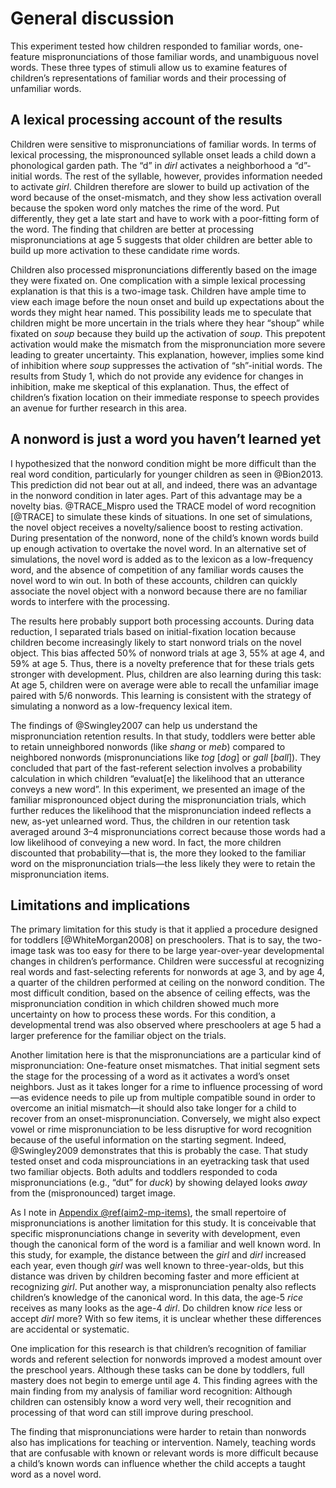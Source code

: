 General discussion {#aim2-discussion}
=======================================================================

This experiment tested how children responded to familiar words,
one-feature mispronunciations of those familiar words, and unambiguous
novel words. These three types of stimuli allow us to examine features
of children's representations of familiar words and their processing of
unfamiliar words.


A lexical processing account of the results
------------------------------------------------------------------------

Children were sensitive to mispronunciations of familiar words. In terms
of lexical processing, the mispronounced syllable onset leads a child
down a phonological garden path. The "d" in *dirl* activates a
neighborhood a "d"-initial words. The rest of the syllable, however,
provides information needed to activate *girl*. Children therefore are
slower to build up activation of the word because of the onset-mismatch,
and they show less activation overall because the spoken word only
matches the rime of the word. Put differently, they get a late start and
have to work with a poor-fitting form of the word. The finding that
children are better at processing mispronunciations at age 5 suggests
that older children are better able to build up more activation to these
candidate rime words.

Children also processed mispronunciations differently based on the image
they were fixated on. One complication with a simple lexical processing
explanation is that this is a two-image task. Children have ample
time to view each image before the noun onset and build up 
expectations about the words they might hear named. This possibility
leads me to speculate that children might be more uncertain in the
trials where they hear "shoup" while fixated on *soup* because they
build up the activation of *soup*. This prepotent activation would make
the mismatch from the mispronunciation more severe leading to greater
uncertainty. This explanation, however, implies some kind of inhibition
where *soup* suppresses the activation of "sh"-initial words. The
results from Study 1, which do not provide any evidence for changes
in inhibition, make me skeptical of this explanation. Thus, the
effect of children's fixation location on their immediate response to
speech provides an avenue for further research in this area.


A nonword is just a word you haven't learned yet
--------------------------------------------------------------------------

I hypothesized that the nonword condition might be more difficult than
the real word condition, particularly for younger children as seen in
@Bion2013. This prediction did not bear out at all, and indeed, there
was an advantage in the nonword condition in later ages. Part of this
advantage may be a novelty bias. @TRACE_Mispro used the TRACE model of
word recognition [@TRACE] to simulate these kinds of situations. In
one set of simulations, the novel object receives a novelty/salience
boost to resting activation. During presentation of the nonword, none of
the child's known words build up enough activation to overtake the novel
word. In an alternative set of simulations, the novel word is added as
to the lexicon as a low-frequency word, and the absence of competition
of any familiar words causes the novel word to win out. In both of these
accounts, children can quickly associate the novel object with a nonword
because there are no familiar words to interfere with the processing.

The results here probably support both processing accounts. During data
reduction, I separated trials based on initial-fixation location because
children become increasingly likely to start nonword trials on the novel
object. This bias affected 50% of nonword trials at age 3, 55% at age 4,
and 59% at age 5. Thus, there is a novelty preference that for these
trials gets stronger with development. Plus, children are also
learning during this task: At age 5, children were on average were able
to recall the unfamiliar image paired with 5/6 nonwords. This learning
is consistent with the strategy of simulating a nonword as a
low-frequency lexical item.

The findings of @Swingley2007 can help us understand the
mispronunciation retention results. In that study, toddlers were better
able to retain unneighbored nonwords (like *shang* or *meb*) compared to
neighbored nonwords (mispronunciations like *tog* [*dog*] or *gall*
[*ball*]). They concluded that part of the fast-referent selection
involves a probability calculation in which children "evaluat[e] the
likelihood that an utterance conveys a new word". In this experiment, we
presented an image of the familiar mispronounced object during the
mispronunciation trials, which further reduces the likelihood that the
mispronunciation indeed reflects a new, as-yet unlearned word. Thus, the
children in our retention task averaged around 3--4 mispronunciations
correct because those words had a low likelihood of conveying a new
word. In fact, the more children discounted that probability---that is,
the more they looked to the familiar word on the mispronunciation
trials---the less likely they were to retain the mispronunciation items.


Limitations and implications
------------------------------------------------------------------------

The primary limitation for this study is that it applied a procedure
designed for toddlers [@WhiteMorgan2008] on preschoolers. That is to
say, the two-image task was too easy for there to be large
year-over-year developmental changes in children's performance. Children
were successful at recognizing real words and fast-selecting referents
for nonwords at age 3, and by age 4, a quarter of the children performed
at ceiling on the nonword condition. The most difficult condition, based
on the absence of ceiling effects, was the mispronunciation condition in
which children showed much more uncertainty on how to process these
words. For this condition, a developmental trend was also observed where
preschoolers at age 5 had a larger preference for the familiar object on
the trials.

Another limitation here is that the mispronunciations are a particular
kind of mispronunciation: One-feature onset mismatches. That initial
segment sets the stage for the processing of a word as it activates a
word's onset neighbors. Just as it takes longer for a rime to influence
processing of word---as evidence needs to pile up from multiple
compatible sound in order to overcome an initial mismatch---it should
also take longer for a child to recover from an onset-mispronunciation.
Conversely, we might also expect vowel or rime mispronunciation to be
less disruptive for word recognition because of the useful information
on the starting segment. Indeed, @Swingley2009 demonstrates that this is
probably the case. That study tested onset and coda misprounciations in an
eyetracking task that used two familiar objects. Both adults and
toddlers responded to coda mispronunciations (e.g., "dut" for *duck*) by
showing delayed looks *away* from the (mispronounced) target image. 

As I note in [Appendix \@ref(aim2-mp-items)](#aim2-mp-items), the small
repertoire of mispronunciations is another limitation for this study. It
is conceivable that specific mispronunciations change in severity with
development, even though the canonical form of the word is a familiar
and well known word. In this study, for example, the distance between
the *girl* and *dirl* increased each year, even though *girl* was well
known to three-year-olds, but this distance was driven by children
becoming faster and more efficient at recognizing *girl*. Put another
way, a mispronunciation penalty also reflects children's knowledge of
the canonical word. In this data, the age-5 *rice* receives as many
looks as the age-4 *dirl*. Do children know *rice* less or
accept *dirl* more? With so few items, it is unclear whether these
differences are accidental or systematic.

One implication for this research is that children's recognition of
familiar words and referent selection for nonwords improved a modest
amount over the preschool years. Although these tasks can be done by
toddlers, full mastery does not begin to emerge until age 4. This finding
agrees with the main finding from my analysis of familiar word
recognition: Although children can ostensibly know a word very well,
their recognition and processing of that word can still improve during
preschool.

The finding that mispronunciations were harder to retain than nonwords
also has implications for teaching or intervention. Namely, teaching
words that are confusable with known or relevant words is more difficult
because a child's known words can influence whether the child accepts a
taught word as a novel word.
